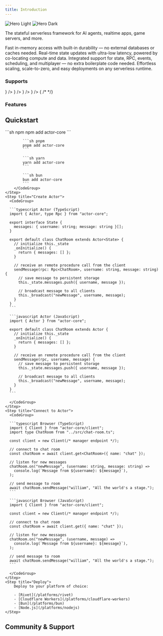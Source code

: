 ```yaml
---
title: Introduction
---
```


<img
  className="block dark:hidden"
  src="/images/hero-light.svg"
  alt="Hero Light"
/>
<img
  className="hidden dark:block"
  src="/images/hero-dark.svg"
  alt="Hero Dark"
/>

<p class="text-center">
  The stateful serverless framework for AI agents, realtime apps, game servers,
  and more.
</p>

<CardGroup cols={2}>
  <Card title="Durable, In-Memory State" icon="floppy-disk">
	Fast in-memory access with built-in durability — no external databases or caches needed.
  </Card>
  <Card title="Ultra-Fast State Updates" icon="bolt">
	Real-time state updates with ultra-low latency, powered by co-locating compute and data.
  </Card>
  <Card title="RPC, Events, Scheduling, & Multiplayer" icon="hammer-brush">
    Integrated support for state, RPC, events, scheduling, and multiplayer — no extra boilerplate code needed.
  </Card>
  <Card title="Serverless & Scalable" icon="microchip">
    Effortless scaling, scale-to-zero, and easy deployments on any serverless runtime.
  </Card>
</CardGroup>

<div class="text-center">
  <h3>Supports</h3>
</div>

<CardGroup>
  <Card
	title="Rivet"
	href="/platforms/rivet"
	horizontal={true}
	icon={
    <svg viewBox="0 0 68 68" fill="none" xmlns="http://www.w3.org/2000/svg"> <g clip-path="url(#clip0_1161_20)"> <rect x="3" y="3" width="62" height="62" rx="17.55" stroke="white" stroke-width="6"/> <path fill-rule="evenodd" clip-rule="evenodd" d="M28.9979 19.7671C28.9979 19.3436 28.6541 19 28.2308 19H22.4809C20.5597 19 19 20.5597 19 22.4807V45.5125C19 47.4335 20.5597 48.9935 22.4809 48.9935H28.2308C28.6541 48.9935 28.9979 48.6496 28.9979 48.2263V19.7671ZM45.6293 38.7439C44.7861 37.231 42.8732 36.0028 41.3604 36.0028H32.5577C32.0922 36.0028 31.9249 36.3807 32.1843 36.8462L37.4298 46.2586C38.273 47.7717 40.1858 49 41.6987 49H50.5012C50.9667 49 51.1342 48.6221 50.8745 48.1563L45.6293 38.7439ZM45.9963 25.9983C45.9963 22.1359 42.8604 19 38.9977 19H32.8227C32.3682 19 31.9994 19.3688 31.9994 19.8233V32.1734C31.9994 32.6278 32.3682 32.9969 32.8227 32.9969H38.9977C42.8604 32.9969 45.9963 29.861 45.9963 25.9983Z" fill="white"/> </g> <defs> <clipPath id="clip0_1161_20"> <rect width="68" height="68" fill="white"/> </clipPath> </defs> </svg>
	}
/>
  <Card
    title="Cloudflare Workers"
    href="/platforms/cloudflare-workers"
    horizontal={true}
    icon={
      <svg xmlns="http://www.w3.org/2000/svg" aria-label="Cloudflare" role="img" viewBox="0 0 512 512"><rect width="512" height="512" rx="15%" fill="#ffffff"/><path fill="#f38020" d="M331 326c11-26-4-38-19-38l-148-2c-4 0-4-6 1-7l150-2c17-1 37-15 43-33 0 0 10-21 9-24a97 97 0 0 0-187-11c-38-25-78 9-69 46-48 3-65 46-60 72 0 1 1 2 3 2h274c1 0 3-1 3-3z"/><path fill="#faae40" d="M381 224c-4 0-6-1-7 1l-5 21c-5 16 3 30 20 31l32 2c4 0 4 6-1 7l-33 1c-36 4-46 39-46 39 0 2 0 3 2 3h113l3-2a81 81 0 0 0-78-103"/></svg>
    }
  />
  <Card
	  title="Bun"
	  href="/platforms/bun"
	  horizontal={true}
	  icon={
		<svg viewBox="0 0 435 435" fill="none" xmlns="http://www.w3.org/2000/svg">
		<path d="M384.167 143.033C383.348 142.139 382.477 141.246 381.606 140.405C380.735 139.563 379.916 138.617 379.045 137.776C378.174 136.935 377.354 135.989 376.483 135.147C375.613 134.306 374.793 133.36 373.922 132.519C373.051 131.678 372.232 130.731 371.361 129.89C370.49 129.049 369.67 128.103 368.799 127.262C367.929 126.421 367.109 125.474 366.238 124.633C391.647 150.26 406.204 185.123 406.758 221.68C406.758 308.791 320.596 379.657 214.66 379.657C155.34 379.657 102.269 357.419 66.9745 322.565L69.5358 325.193L72.0971 327.822L74.6584 330.45L77.2197 333.079L79.781 335.707L82.3424 338.336L84.9037 340.965C120.147 377.291 174.396 400.686 235.15 400.686C341.086 400.686 427.249 329.819 427.249 242.971C427.249 205.856 411.676 170.686 384.167 143.033Z" fill="black"/>
		<path d="M393.951 221.68C393.951 301.641 313.68 366.462 214.66 366.462C115.639 366.462 35.3678 301.641 35.3678 221.68C35.3678 172.105 66.1035 128.313 113.334 102.343C160.565 76.3726 189.969 49.7714 214.66 49.7714C239.351 49.7714 260.456 71.4834 315.985 102.343C363.216 128.313 393.951 172.105 393.951 221.68Z" fill="#FBF0DF"/>
		<path d="M393.951 221.68C393.926 211.408 392.548 201.187 389.853 191.294C375.868 366.356 167.788 374.768 85.9794 322.407C122.755 351.659 168.136 367.196 214.66 366.462C313.526 366.462 393.951 301.536 393.951 221.68Z" fill="#F6DECE"/>
		<path d="M145.658 92.7223C168.556 78.6332 198.984 52.1897 228.901 52.1372C224.298 50.6105 219.496 49.8127 214.66 49.7714C202.263 49.7714 189.047 56.3429 172.398 66.2263C166.609 69.696 160.616 73.5337 154.264 77.5292C142.328 85.0994 128.651 93.6686 113.283 102.238C64.5155 129.312 35.3678 173.945 35.3678 221.68C35.3678 223.783 35.3678 225.886 35.3678 227.936C66.4109 115.381 122.811 106.811 145.658 92.7223Z" fill="#FFFEFC"/>
		<path fill-rule="evenodd" clip-rule="evenodd" d="M199.906 63.072C199.978 75.4853 197.439 87.7682 192.461 99.0821C187.484 110.396 180.186 120.474 171.066 128.629C169.632 129.943 170.759 132.466 172.603 131.73C189.866 124.843 213.174 104.235 203.339 62.6514C202.929 60.2857 199.906 60.9166 199.906 63.072ZM211.535 63.072C217.803 73.5675 221.785 85.3299 223.208 97.5527C224.632 109.776 223.463 122.17 219.782 133.886C219.167 135.726 221.37 137.303 222.6 135.778C233.818 121.058 243.602 91.8286 214.301 60.2857C212.815 58.9189 210.51 61.0217 211.535 62.8617V63.072ZM225.673 62.1783C235.489 69.3099 243.7 78.5187 249.753 89.1837C255.807 99.8487 259.561 111.722 260.763 124.002C260.711 124.445 260.827 124.891 261.087 125.248C261.347 125.605 261.731 125.846 262.159 125.92C262.588 125.994 263.027 125.897 263.387 125.647C263.747 125.398 264 125.016 264.093 124.581C268.806 106.233 266.142 74.9531 227.364 58.7086C225.315 57.8674 223.983 60.7063 225.673 61.968V62.1783ZM131.11 116.853C142.785 113.273 153.596 107.209 162.837 99.0574C172.078 90.9054 179.542 80.8474 184.743 69.5383C185.666 67.6457 188.585 68.3817 188.124 70.4846C179.262 112.542 149.602 121.321 131.161 120.165C129.214 120.217 129.266 117.431 131.11 116.853Z" fill="#CCBEA7"/>
		<path d="M214.66 379.657C108.724 379.657 22.5613 308.791 22.5613 221.68C22.5613 169.109 54.2191 120.059 107.238 90.672C122.606 82.2606 135.771 73.7966 147.502 66.384C153.957 62.2834 160.052 58.4457 165.944 54.8709C183.924 43.936 199.292 36.6286 214.66 36.6286C230.028 36.6286 243.449 42.9371 260.251 53.136C265.374 56.1326 270.496 59.392 275.977 62.9669C288.733 71.0629 303.127 80.2103 322.081 90.672C375.1 120.059 406.758 169.056 406.758 221.68C406.758 308.791 320.596 379.657 214.66 379.657ZM214.66 49.7714C202.263 49.7714 189.047 56.3429 172.398 66.2263C166.609 69.696 160.616 73.5337 154.264 77.5292C142.328 85.0995 128.651 93.6686 113.283 102.238C64.5156 129.312 35.3678 173.945 35.3678 221.68C35.3678 301.536 115.793 366.515 214.66 366.515C313.526 366.515 393.951 301.536 393.951 221.68C393.951 173.945 364.804 129.312 315.985 102.343C296.622 91.8286 281.51 81.9452 269.267 74.1646C263.683 70.6423 258.561 67.3829 253.899 64.4914C238.377 55.0286 227.056 49.7714 214.66 49.7714Z" fill="black"/>
		<path d="M250.774 260.057C248.473 269.73 243.234 278.401 235.816 284.818C230.246 290.359 223.036 293.837 215.325 294.702C207.383 293.974 199.92 290.487 194.169 284.818C186.826 278.371 181.662 269.703 179.416 260.057C179.341 259.485 179.396 258.902 179.575 258.354C179.753 257.806 180.052 257.308 180.448 256.897C180.843 256.486 181.325 256.173 181.857 255.983C182.388 255.793 182.955 255.73 183.514 255.799H246.727C247.282 255.738 247.843 255.808 248.368 256.002C248.893 256.196 249.368 256.51 249.758 256.92C250.147 257.33 250.441 257.825 250.617 258.369C250.793 258.912 250.847 259.489 250.774 260.057V260.057Z" fill="#B71422"/>
		<path d="M194.169 285.239C199.908 290.911 207.344 294.431 215.274 295.227C223.186 294.419 230.603 290.901 236.328 285.239C238.16 283.487 239.871 281.607 241.451 279.614C238.295 275.94 234.44 272.967 230.124 270.879C225.807 268.79 221.12 267.63 216.35 267.47C211.246 267.594 206.249 268.989 201.787 271.535C197.325 274.081 193.533 277.701 190.737 282.085C191.915 283.189 192.94 284.24 194.169 285.239Z" fill="#FF6164"/>
		<path d="M194.989 281.086C197.528 277.717 200.779 274.982 204.497 273.088C208.215 271.195 212.302 270.19 216.453 270.151C224.124 270.383 231.433 273.552 236.943 279.035C238.121 277.721 239.248 276.354 240.324 274.987C233.807 268.618 225.195 264.996 216.196 264.841C211.388 264.884 206.648 266.018 202.317 268.163C197.986 270.308 194.171 273.411 191.147 277.248C192.358 278.598 193.641 279.88 194.989 281.086V281.086Z" fill="black"/>
		<path d="M215.121 297.856C206.585 297.089 198.552 293.383 192.325 287.342C184.395 280.459 178.814 271.158 176.394 260.793C176.22 259.871 176.25 258.92 176.48 258.01C176.71 257.101 177.136 256.255 177.726 255.536C178.428 254.666 179.314 253.972 180.317 253.508C181.321 253.043 182.414 252.82 183.514 252.855H246.727C247.826 252.831 248.916 253.06 249.917 253.524C250.919 253.987 251.806 254.675 252.516 255.536C253.1 256.258 253.518 257.105 253.74 258.015C253.961 258.925 253.981 259.875 253.796 260.793C251.376 271.158 245.795 280.459 237.865 287.342C231.652 293.373 223.639 297.077 215.121 297.856ZM183.514 258.953C182.694 258.953 182.49 259.321 182.438 259.426C184.604 268.414 189.502 276.461 196.423 282.4C201.484 287.517 208.064 290.755 215.121 291.6C222.159 290.764 228.732 287.567 233.818 282.505C240.718 276.556 245.597 268.511 247.752 259.532C247.64 259.363 247.485 259.23 247.304 259.147C247.124 259.063 246.924 259.033 246.727 259.058L183.514 258.953Z" fill="black"/>
		<path d="M292.626 263.317C309.177 263.317 322.593 255.22 322.593 245.232C322.593 235.244 309.177 227.147 292.626 227.147C276.076 227.147 262.659 235.244 262.659 245.232C262.659 255.22 276.076 263.317 292.626 263.317Z" fill="#FEBBD0"/>
		<path d="M137.564 263.317C154.115 263.317 167.532 255.22 167.532 245.232C167.532 235.244 154.115 227.147 137.564 227.147C121.014 227.147 107.597 235.244 107.597 245.232C107.597 255.22 121.014 263.317 137.564 263.317Z" fill="#FEBBD0"/>
		<path fill-rule="evenodd" clip-rule="evenodd" d="M151.651 237.977C157.236 237.988 162.698 236.298 167.347 233.121C171.995 229.944 175.621 225.424 177.765 220.132C179.909 214.84 180.476 209.014 179.392 203.391C178.309 197.769 175.625 192.603 171.679 188.546C167.734 184.49 162.705 181.726 157.228 180.604C151.751 179.482 146.074 180.053 140.913 182.243C135.753 184.434 131.341 188.147 128.238 192.912C125.134 197.676 123.477 203.279 123.477 209.01C123.477 216.684 126.444 224.044 131.726 229.474C137.008 234.905 144.174 237.963 151.651 237.977V237.977ZM278.539 237.977C284.13 238.019 289.607 236.355 294.276 233.198C298.944 230.04 302.594 225.531 304.762 220.242C306.929 214.953 307.518 209.122 306.452 203.489C305.386 197.856 302.714 192.675 298.775 188.603C294.836 184.531 289.807 181.751 284.326 180.616C278.845 179.482 273.16 180.043 267.99 182.229C262.821 184.415 258.4 188.128 255.29 192.896C252.179 197.664 250.518 203.272 250.518 209.01C250.504 216.661 253.446 224.005 258.698 229.434C263.95 234.864 271.084 237.935 278.539 237.977V237.977Z" fill="black"/>
		<path fill-rule="evenodd" clip-rule="evenodd" d="M142.943 210.85C145.042 210.861 147.098 210.231 148.848 209.042C150.599 207.852 151.966 206.157 152.776 204.169C153.587 202.182 153.804 199.992 153.401 197.877C152.997 195.763 151.991 193.819 150.51 192.292C149.029 190.765 147.14 189.723 145.082 189.299C143.023 188.875 140.889 189.087 138.948 189.909C137.008 190.731 135.349 192.126 134.181 193.917C133.014 195.707 132.39 197.813 132.39 199.968C132.39 202.845 133.5 205.605 135.478 207.644C137.456 209.684 140.14 210.836 142.943 210.85ZM269.83 210.85C271.93 210.861 273.985 210.231 275.735 209.042C277.486 207.852 278.853 206.157 279.664 204.169C280.474 202.182 280.691 199.992 280.288 197.877C279.885 195.763 278.879 193.819 277.398 192.292C275.917 190.765 274.028 189.723 271.969 189.299C269.911 188.875 267.776 189.087 265.836 189.909C263.895 190.731 262.236 192.126 261.068 193.917C259.901 195.707 259.278 197.813 259.278 199.968C259.278 202.827 260.374 205.571 262.329 207.608C264.285 209.644 266.942 210.809 269.728 210.85H269.83Z" fill="white"/>
		</svg>
	  }
  />
  <Card
    title="Node.js"
    href="/platforms/nodejs"
    horizontal={true}
    icon={
      <svg viewBox="0 0 71 80" fill="none" xmlns="http://www.w3.org/2000/svg"><g clipPath="url(#clip0_337_7891)" fill="#5FA04E"><path d="M35.625 79.5c-1.081 0-2.09-.288-3.028-.792l-9.59-5.686c-1.442-.792-.721-1.08-.289-1.224 1.947-.648 2.308-.792 4.327-1.944.216-.144.504-.072.72.072l7.356 4.391c.288.144.649.144.865 0l28.77-16.628c.289-.144.433-.431.433-.791V23.714c0-.36-.144-.648-.432-.792L35.986 6.366c-.288-.144-.65-.144-.865 0L6.35 22.922c-.29.144-.434.504-.434.792v33.184c0 .287.145.647.433.791l7.86 4.535c4.254 2.16 6.922-.36 6.922-2.879V26.593c0-.432.36-.864.865-.864h3.678c.432 0 .865.36.865.864v32.752c0 5.687-3.1 8.998-8.509 8.998-1.658 0-2.956 0-6.633-1.8l-7.572-4.319A6.073 6.073 0 0 1 .798 56.97V23.786a6.073 6.073 0 0 1 3.028-5.255l28.77-16.628c1.804-1.008 4.255-1.008 6.058 0l28.77 16.628a6.073 6.073 0 0 1 3.029 5.255V56.97a6.073 6.073 0 0 1-3.029 5.254l-28.77 16.628c-.865.36-1.947.648-3.029.648Z"/><path d="M44.567 56.682c-12.62 0-15.215-5.759-15.215-10.654 0-.432.36-.864.865-.864h3.75c.433 0 .793.288.793.72.577 3.815 2.235 5.687 9.879 5.687 6.057 0 8.652-1.368 8.652-4.607 0-1.871-.72-3.24-10.167-4.175-7.86-.792-12.762-2.52-12.762-8.782 0-5.83 4.903-9.285 13.123-9.285 9.23 0 13.772 3.167 14.35 10.077 0 .216-.073.432-.217.648-.144.144-.36.288-.577.288h-3.822a.844.844 0 0 1-.793-.648c-.865-3.96-3.1-5.255-9.013-5.255-6.634 0-7.427 2.304-7.427 4.031 0 2.088.937 2.736 9.879 3.887 8.869 1.152 13.05 2.808 13.05 8.998 0 6.335-5.263 9.934-14.348 9.934Z"/></g><defs><clipPath id="clip0_337_7891"><path fill="#fff" d="M0 .5h71v79H0z"/></clipPath></defs></svg>
    }
  />
  {  /*<Card
      title="Supabase Edge Functions"
      href="/getting-started/supabase"
      horizontal={true}
    />
    <Card
      title="Vercel Functions"
      href="/getting-started/vercel"
      horizontal={true}
    />*/}
</CardGroup>

<div class="text-center">
  <h3>Features</h3>
</div>

<CardGroup>
  <Card title="State" href="/concepts/state" icon="floppy-disk" horizontal={true} />
  <Card title="RPC" href="/concepts/rpc" icon="code" horizontal={true} />
  <Card title="Events" href="/concepts/events" icon="tower-cell" horizontal={true} />
  <Card title="Scheduling" href="/concepts/schedule" icon="clock" horizontal={true} />
  <Card title="Connections & Multiplayer" href="/concepts/connections" icon="network-wired" horizontal={true} />
  <Card title="Metadata" href="/concepts/metadata" icon="tag" horizontal={true} />
</CardGroup>

## Quickstart

<Steps>
	<Step title="Install">
		<CodeGroup>
			```sh npm
			npm add actor-core
			```

    		```sh pnpm
    		pnpm add actor-core
    		```

    		```sh yarn
    		yarn add actor-core
    		```

    		```sh bun
    		bun add actor-core
    		```
    	</CodeGroup>
    </Step>
    <Step title="Create Actor">
      <CodeGroup>

      ```typescript Actor (TypeScript)
      import { Actor, type Rpc } from "actor-core";

      export interface State {
        messages: { username: string; message: string }[];
      }

      export default class ChatRoom extends Actor<State> {
        // initialize this._state
        _onInitialize() {
          return { messages: [] };
        }

        // receive an remote procedure call from the client
        sendMessage(rpc: Rpc<ChatRoom>, username: string, message: string) {
          // save message to persistent storage
          this._state.messages.push({ username, message });

          // broadcast message to all clients
          this._broadcast("newMessage", username, message);
        }
      }
      ```

      ```javascript Actor (JavaScript)
      import { Actor } from "actor-core";

      export default class ChatRoom extends Actor {
        // initialize this._state
        _onInitialize() {
          return { messages: [] };
        }

        // receive an remote procedure call from the client
        sendMessage(rpc, username, message) {
          // save message to persistent storage
          this._state.messages.push({ username, message });

          // broadcast message to all clients
          this._broadcast("newMessage", username, message);
        }
      }
      ```

      </CodeGroup>
    </Step>
    <Step title="Connect to Actor">
      <CodeGroup>

      ```typescript Browser (TypeScript)
      import { Client } from "actor-core/client";
      import type ChatRoom from "../src/chat-room.ts";

      const client = new Client(/* manager endpoint */);

      // connect to chat room
      const chatRoom = await client.get<ChatRoom>({ name: "chat" });

      // listen for new messages
      chatRoom.on("newMessage", (username: string, message: string) =>
        console.log(`Message from ${username}: ${message}`),
      );

      // send message to room
      await chatRoom.sendMessage("william", "All the world's a stage.");
      ```

      ```javascript Browser (JavaScript)
      import { Client } from "actor-core/client";

      const client = new Client(/* manager endpoint */);

      // connect to chat room
      const chatRoom = await client.get({ name: "chat" });

      // listen for new messages
      chatRoom.on("newMessage", (username, message) =>
        console.log(`Message from ${username}: ${message}`),
      );

      // send message to room
      await chatRoom.sendMessage("william", "All the world's a stage.");
      ```

      </CodeGroup>
    </Step>
    <Step title="Deploy">
		Deploy to your platform of choice:

		- [Rivet](/platforms/rivet)
		- [Cloudflare Workers](/platforms/cloudflare-workers)
		- [Bun](/platforms/bun)
		- [Node.js](/platforms/nodejs)
	</Step>
</Steps>

## Community & Support

<CardGroup cols={2}>
  <Card title="GitHub Discussions" icon="github" horizontal={true} href="https://github.com/orgs/rivet-gg/discussions" />
  <Card title="GitHub Issues" icon="github" horizontal={true} href="https://github.com/rivet-gg/ActorCore/issues" />
  <Card title="X" icon="x-twitter" horizontal={true} href="https://x.com/rivet_gg" />
  <Card title="Bluesky" icon="bluesky" horizontal={true} href="https://bsky.app/profile/rivet-gg.bsky.social" />
  <Card title="Discord" icon="discord" horizontal={true} href="https://rivet.gg/discord" />
</CardGroup>

